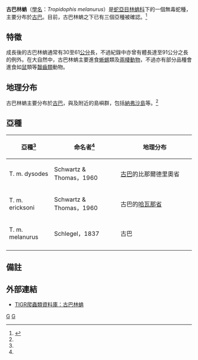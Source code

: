 {{Speciesbox 
| taxon = Tropidophis melanurus
| image = Cuban Giant Trope (Tropidophis melanurus) (8577519434).jpg
| binomial_authority = Schlegel，1837
| synonyms = * ''Boa melanura'' - Schlegel，1837
* ''Tropidophis melanurus'' - Bibron ''In'' de la Sagra，1840
* ''Notophis bicarinatus'' - Hallowell，1856
* ''Ungalia melanura'' - Cope，1868
* ''Ungalia melanura'' - Boulenger，1893
* ''Ungalia''. ''melanura'' - Cope，1868
* ''Tropidophis melanurus melanurus'' - Schwartz & Thomas，1960<ref name="McD99">McDiarmid RW、Campbell JA、Touré T：《Snake Species of the World: A Taxonomic and Geographic Reference, vol. 1》頁511，Herpetologists' League，1999年。ISBN 1-893777-00-6</ref>}}

'''古巴林蚺'''（[[學名|學名]]：''Tropidophis melanurus''）是[[蛇亞目|蛇亞目]][[林蚺科|林蚺科]]下的一個無毒蛇種，主要分布於[[古巴|古巴]]。目前，古巴林蚺之下已有三個亞種被確認。<ref name="ITIS">{{ITIS|ID=174333|taxon=''Tropidophis melanurus''|year=2007|date=25 September}}</ref>

==特徵==
成長後的古巴林蚺通常有30至61[[公分|公分]]長，不過紀錄中亦曾有體長達至91公分之長的例外。在大自然中，古巴林蚺主要進食[[蜥蜴|蜥蜴]]類及[[兩棲動物|兩棲動物]]，不過亦有部分品種會進食如[[鼠|鼠]]類等[[齧齒類|齧齒類]]動物。

==地理分布==
古巴林蚺主要分布於[[古巴|古巴]]，與及附近的島嶼群，包括[[納弗沙島|納弗沙島]]等。<ref name="McD99"/>

==亞種==
{|cellspacing=0 cellpadding=2 border=1 style="border-collapse: collapse;"
!bgcolor="#f0f0f0"|亞種<ref name="ITIS"/>
!bgcolor="#f0f0f0"|命名者<ref name="ITIS"/>
!bgcolor="#f0f0f0"|地理分布
|-
|T. m. dysodes
|Schwartz & Thomas，1960
|style="width:40%"|[[古巴|古巴]]的比那爾德里奧省
|-
|T. m. ericksoni
|Schwartz & Thomas，1960
|古巴的[[哈瓦那省|哈瓦那省]]
|-
|T. m. melanurus
|Schlegel，1837
|古巴
|-
|}

==備註==
{{Reflist}}

==外部連結==
*{{en}}[http://reptile-database.reptarium.cz/species.php?genus=Tropidophis&species=melanurus TIGR爬蟲類資料庫：古巴林蚺]
{{Taxonbar|from=Q2700054}}

[[Category:林蚺属|G]]
[[Category:_1837年描述的动物|G]]